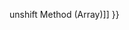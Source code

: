 {{Page_Title}}
{{Flags}}
{{Summary_Section|Removes the first element from an array and returns it.

}}
{{JS_Syntax|Formats={{JS_Syntax_Format
|Format= arrayObj.shift( )}}
|Values={{JS_Syntax_Parameter
|Name=
|Required=
|Description=The required arrayObj reference is an '''Array''' object.}}
}}
{{JS_Return_Value
|Description=Returns the element removed from the array.}}
{{Remarks_Section
|Remarks=The following example illustrates the use of the shift method.

 var arr = new Array(10, 11, 12);
 while (arr.length &gt; 0)
     {
     var i = arr.shift();
     document.write (i.toString() + " ");
     }
 
 // Output: 
 // 10 11 12
}}
{{See_Also_Section
|Manual_links=* [[javascript/Array/unshift{{!}}unshift Method (Array)]]
}}
{{Topics | JS Basic}}

{{External_Attribution
|Is_CC-BY-SA=No
|Sources=MSDN
|MDN_link=
|MSDN_link=http://msdn.microsoft.com/en-us/library/ie/9e7b4w20(v=vs.94).aspx
|HTML5Rocks_link=
}}

